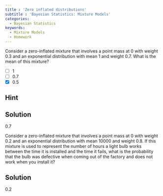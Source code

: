 ```yaml
---
title : 'Zero inflated distributions'
subtitle : 'Bayesian Statistics: Mixture Models'
categories:
  - Bayesian Statistics
keywords:
  - Mixture Models
  - Homework
---
```




::: {#exr-1}
Consider a zero-inflated mixture that involves a point mass at 0 with weight 0.3 and an exponential distribution with mean 1 and weight 0.7.  What is the mean of this mixture?


- [ ] 1
- [ ] 0.7
- [x] 0.5

:::: {.callout-tip collapse="true"}
## Hint

::::


:::: {.callout-note collapse="true"}
## Solution

0.7
::::

:::

::: {#exr-2}

Consider a zero-inflated mixture that involves a point mass at 0 with weight 0.2 and an exponential distribution with mean 10000 and weight 0.8.  If this mixture is used to represent the number of hours a light bulb works between the time it is installed and the time it fails, what is the probability that the bulb was defective when coming out of the factory and does not work when you install it?

:::: {.callout-note collapse="true"}
## Solution

0.2
::::

:::
